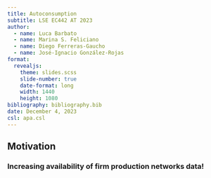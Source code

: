 ---
title: Autoconsumption
subtitle: LSE EC442 AT 2023
author:
  - name: Luca Barbato
  - name: Marina S. Feliciano
  - name: Diego Ferreras-Gaucho
  - name: José-Ignacio González-Rojas
format:
  revealjs: 
    theme: slides.scss
    slide-number: true
    date-format: long
    width: 1440
    height: 1080
bibliography: bibliography.bib
date: December 4, 2023
csl: apa.csl
---

## Motivation
### Increasing availability of firm production networks data! 
